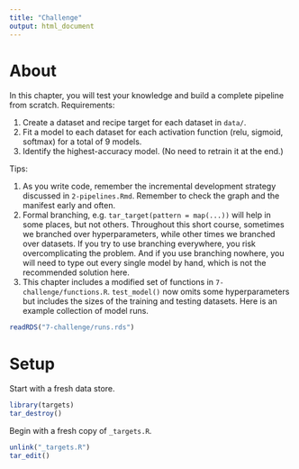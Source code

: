 ```yaml
---
title: "Challenge"
output: html_document
---
```


# About

In this chapter, you will test your knowledge and build a complete pipeline from scratch. Requirements:

1. Create a dataset and recipe target for each dataset in `data/`.
2. Fit a model to each dataset for each activation function (relu, sigmoid, softmax) for a total of 9 models.
3. Identify the highest-accuracy model. (No need to retrain it at the end.)

Tips:

1. As you write code, remember the incremental development strategy discussed in `2-pipelines.Rmd`. Remember to check the graph and the manifest early and often.
2. Formal branching, e.g. `tar_target(pattern = map(...))` will help in some places, but not others. Throughout this short course, sometimes we branched over hyperparameters, while other times we branched over datasets. If you try to use branching everywhere, you risk overcomplicating the problem. And if you use branching nowhere, you will need to type out every single model by hand, which is not the recommended solution here.
3. This chapter includes a modified set of functions in `7-challenge/functions.R`. `test_model()` now omits some hyperparameters but includes the sizes of the training and testing datasets. Here is an example collection of model runs.

```r
readRDS("7-challenge/runs.rds")
```

# Setup

Start with a fresh data store.

```r
library(targets)
tar_destroy()
```

Begin with a fresh copy of `_targets.R`.

```r
unlink("_targets.R")
tar_edit()
```
